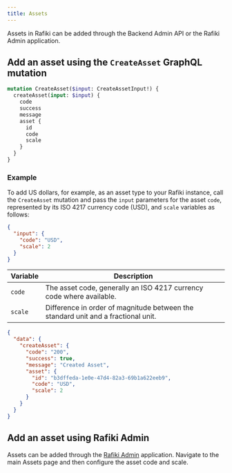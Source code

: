 ```yaml
---
title: Assets
---
```



Assets in Rafiki can be added through the Backend Admin API or the Rafiki Admin application.

## Add an asset using the `CreateAsset` GraphQL mutation

<CodeBlock title='CreateAsset mutation'>

```graphql
mutation CreateAsset($input: CreateAssetInput!) {
  createAsset(input: $input) {
    code
    success
    message
    asset {
      id
      code
      scale
    }
  }
}
```

</CodeBlock>

### Example

To add US dollars, for example, as an asset type to your Rafiki instance, call the `CreateAsset` mutation and pass the `input` parameters for the asset `code`, represented by its <LinkOut href="https://en.wikipedia.org/wiki/ISO_4217">ISO 4217 currency code</LinkOut> (USD), and `scale` variables as follows:

<CodeBlock title='Example JSON request'>

```json
{
  "input": {
    "code": "USD",
    "scale": 2
  }
}
```

</CodeBlock>

| Variable | Description                                                                       |
| -------- | --------------------------------------------------------------------------------- |
| `code`   | The asset code, generally an ISO 4217 currency code where available.              |
| `scale`  | Difference in order of magnitude between the standard unit and a fractional unit. |

<CodeBlock title='Example JSON response'>

```json
{
  "data": {
    "createAsset": {
      "code": "200",
      "success": true,
      "message": "Created Asset",
      "asset": {
        "id": "b3dffeda-1e0e-47d4-82a3-69b1a622eeb9",
        "code": "USD",
        "scale": 2
      }
    }
  }
}
```

</CodeBlock>

## Add an asset using Rafiki Admin

Assets can be added through the [Rafiki Admin](/admin/admin-user-guide/#assets) application. Navigate to the main Assets page and then configure the asset code and scale.
